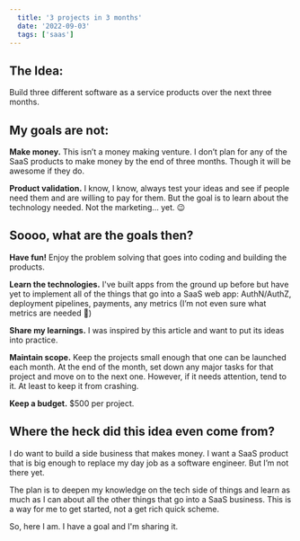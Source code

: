 ```yaml
---
  title: '3 projects in 3 months'
  date: '2022-09-03'
  tags: ['saas']
---
```


## The Idea:
Build three different software as a service products over the next three months.


## My goals are not:
**Make money.** This isn’t a money making venture. I don’t plan for any of the SaaS products to make money by the end of three months. Though it will be awesome if they do.

**Product validation.** I know, I know, always test your ideas and see if people need them and are willing to pay for them. But the goal is to learn about the technology needed. Not the marketing... yet. 😉


## Soooo, what are the goals then?
**Have fun!** Enjoy the problem solving that goes into coding and building the products.

**Learn the technologies.** I've built apps from the ground up before but have yet to implement all of the things that go into a SaaS web app: AuthN/AuthZ, deployment pipelines, payments, any metrics (I’m not even sure what metrics are needed 😬)

**Share my learnings.** I was inspired by this article and want to put its ideas into practice. 

**Maintain scope.** Keep the projects small enough that one can be launched each month. At the end of the month, set down any major tasks for that project and move on to the next one. However, if it needs attention, tend to it. At least to keep it from crashing.

**Keep a budget.** $500 per project.


## Where the heck did this idea even come from?
I do want to build a side business that makes money. I want a SaaS product that is big enough to replace my day job as a software engineer. But I’m not there yet.

The plan is to deepen my knowledge on the tech side of things and learn as much as I can about all the other things that go into a SaaS business. This is a way for me to get started, not a get rich quick scheme.

So, here I am. I have a goal and I'm sharing it.
